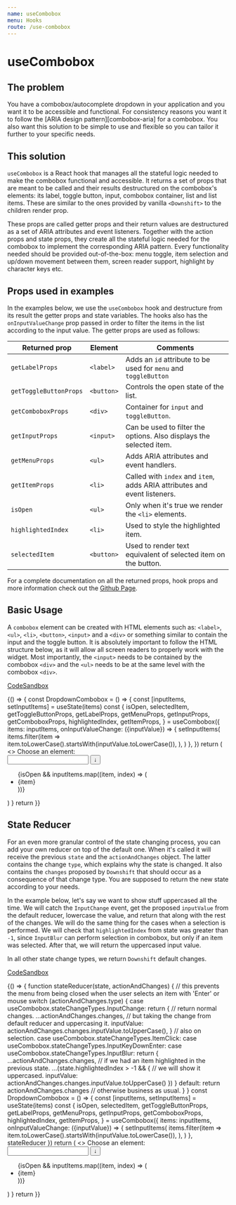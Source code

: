 ```yaml
---
name: useCombobox
menu: Hooks
route: /use-combobox
---
```



# useCombobox

## The problem

You have a combobox/autocomplete dropdown in your application and you want it to
be accessible and functional. For consistency reasons you want it to follow the
[ARIA design pattern][combobox-aria] for a combobox. You also want this solution
to be simple to use and flexible so you can tailor it further to your specific
needs.

## This solution

`useCombobox` is a React hook that manages all the stateful logic needed to make
the combobox functional and accessible. It returns a set of props that are meant
to be called and their results destructured on the combobox's elements: its
label, toggle button, input, combobox container, list and list items. These are
similar to the ones provided by vanilla `<Downshift>` to the children render
prop.

These props are called getter props and their return values are destructured as
a set of ARIA attributes and event listeners. Together with the action props and
state props, they create all the stateful logic needed for the combobox to
implement the corresponding ARIA pattern. Every functionality needed should be
provided out-of-the-box: menu toggle, item selection and up/down movement
between them, screen reader support, highlight by character keys etc.

## Props used in examples

In the examples below, we use the `useCombobox` hook and destructure from its
result the getter props and state variables. The hooks also has the
`onInputValueChange` prop passed in order to filter the items in the list
according to the input value. The getter props are used as follows:

| Returned prop          | Element    | Comments                                                                  |
| ---------------------- | ---------- | ------------------------------------------------------------------------- |
| `getLabelProps`        | `<label>`  | Adds an `id` attribute to be used for `menu` and `toggleButton`           |
| `getToggleButtonProps` | `<button>` | Controls the open state of the list.                                      |
| `getComboboxProps`     | `<div>`    | Container for `input` and `toggleButton`.                                 |
| `getInputProps`        | `<input>`  | Can be used to filter the options. Also displays the selected item.       |
| `getMenuProps`         | `<ul>`     | Adds ARIA attributes and event handlers.                                  |
| `getItemProps`         | `<li>`     | Called with `index` and `item`, adds ARIA attributes and event listeners. |
| `isOpen`               | `<ul>`     | Only when it's true we render the `<li>` elements.                        |
| `highlightedIndex`     | `<li>`     | Used to style the highlighted item.                                       |
| `selectedItem`         | `<button>` | Used to render text equivalent of selected item on the button.            |

For a complete documentation on all the returned props, hook props and more
information check out the
[Github Page](https://github.com/downshift-js/downshift/tree/master/src/hooks/useCombobox).

## Basic Usage

A `combobox` element can be created with HTML elements such as: `<label>`,
`<ul>`, `<li>`, `<button>`, `<input>` and a `<div>` or something similar to
contain the input and the toggle button. It is absolutely important to follow
the HTML structure below, as it will allow all screen readers to properly work
with the widget. Most importantly, the `<input>` needs to be contained by the
combobox `<div>` and the `<ul>` needs to be at the same level with the combobox
`<div>`.

[CodeSandbox](https://codesandbox.io/s/usecombobox-usage-evufg)

<Playground style={playgroundStyles}>
  {() => {
    const DropdownCombobox = () => {
      const [inputItems, setInputItems] = useState(items)
      const {
        isOpen,
        selectedItem,
        getToggleButtonProps,
        getLabelProps,
        getMenuProps,
        getInputProps,
        getComboboxProps,
        highlightedIndex,
        getItemProps,
      } = useCombobox({
        items: inputItems,
        onInputValueChange: ({inputValue}) => {
          setInputItems(
            items.filter(item =>
              item.toLowerCase().startsWith(inputValue.toLowerCase()),
            ),
          )
        },
      })
      return (
        <>
          <label {...getLabelProps()}>Choose an element:</label>
          <div style={comboboxStyles} {...getComboboxProps()}>
            <input {...getInputProps()} />
            <button {...getToggleButtonProps()} aria-label={'toggle menu'}>
              &#8595;
            </button>
          </div>
          <ul {...getMenuProps()} style={menuStyles}>
            {isOpen &&
              inputItems.map((item, index) => (
                <li
                  style={
                    highlightedIndex === index
                      ? {backgroundColor: '#bde4ff'}
                      : {}
                  }
                  key={`${item}${index}`}
                  {...getItemProps({item, index})}
                >
                  {item}
                </li>
              ))}
          </ul>
        </>
      )
    }
    return <DropdownCombobox />
}}

</Playground>

## State Reducer

For an even more granular control of the state changing process, you can add
your own reducer on top of the default one. When it's called it will receive the
previous `state` and the `actionAndChanges` object. The latter contains the
change `type`, which explains why the state is changed. It also contains the
`changes` proposed by `Downshift` that should occur as a consequence of that
change type. You are supposed to return the new state according to your needs.

In the example below, let's say we want to show stuff uppercased all the time.
We will catch the `InputChange` event, get the proposed `inputValue` from the
default reducer, lowercase the value, and return that along with the rest of the
changes. We will do the same thing for the cases when a selection is performed.
We will check that `highlightedIndex` from state was greater than `-1`, since
`InputBlur` can perform selection in combobox, but only if an item was selected.
After that, we will return the uppercased input value.

In all other state change types, we return `Downshift` default changes.

[CodeSandbox](https://codesandbox.io/s/usecombobox-variations-state-reducer-x7feb)

<Playground style={playgroundStyles}>
  {() => {
    function stateReducer(state, actionAndChanges) {
      // this prevents the menu from being closed when the user selects an item with 'Enter' or mouse
      switch (actionAndChanges.type) {
        case useCombobox.stateChangeTypes.InputChange:
          return {
            // return normal changes.
            ...actionAndChanges.changes,
            // but taking the change from default reducer and uppercasing it.
            inputValue: actionAndChanges.changes.inputValue.toUpperCase(),
          }
        // also on selection.
        case useCombobox.stateChangeTypes.ItemClick:
        case useCombobox.stateChangeTypes.InputKeyDownEnter:
        case useCombobox.stateChangeTypes.InputBlur:
          return {
            ...actionAndChanges.changes,
            // if we had an item highlighted in the previous state.
            ...(state.highlightedIndex > -1 && {
              // we will show it uppercased.
              inputValue: actionAndChanges.changes.inputValue.toUpperCase()
            })
          }
        default:
          return actionAndChanges.changes // otherwise business as usual.
      }
    }
    const DropdownCombobox = () => {
      const [inputItems, setInputItems] = useState(items)
      const {
        isOpen,
        selectedItem,
        getToggleButtonProps,
        getLabelProps,
        getMenuProps,
        getInputProps,
        getComboboxProps,
        highlightedIndex,
        getItemProps,
      } = useCombobox({
        items: inputItems,
        onInputValueChange: ({inputValue}) => {
          setInputItems(
            items.filter(item =>
              item.toLowerCase().startsWith(inputValue.toLowerCase()),
            ),
          )
        },
        stateReducer
      })
      return (
        <>
          <label {...getLabelProps()}>Choose an element:</label>
          <div style={comboboxStyles} {...getComboboxProps()}>
            <input {...getInputProps()} />
            <button {...getToggleButtonProps()} aria-label={'toggle menu'}>
              &#8595;
            </button>
          </div>
          <ul {...getMenuProps()} style={menuStyles}>
            {isOpen &&
              inputItems.map((item, index) => (
                <li
                  style={
                    highlightedIndex === index
                      ? {backgroundColor: '#bde4ff'}
                      : {}
                  }
                  key={`${item}${index}`}
                  {...getItemProps({item, index})}
                >
                  {item}
                </li>
              ))}
          </ul>
        </>
      )
    }
    return <DropdownCombobox />
}}
</Playground>
